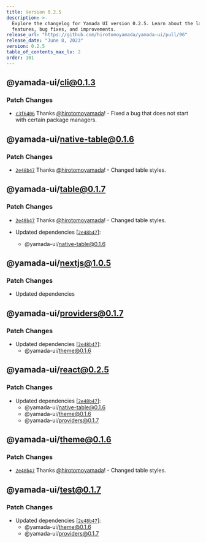 ```yaml
---
title: Version 0.2.5
description: >-
  Explore the changelog for Yamada UI version 0.2.5. Learn about the latest
  features, bug fixes, and improvements.
release_url: "https://github.com/hirotomoyamada/yamada-ui/pull/96"
release_date: "June 8, 2023"
version: 0.2.5
table_of_contents_max_lv: 2
order: 101
---
```


## @yamada-ui/cli@0.1.3

### Patch Changes

- [`c3f6406`](https://github.com/hirotomoyamada/yamada-ui/commit/c3f6406f2d1483bd3f1c3f8dac90650ccaee16bf) Thanks [@hirotomoyamada](https://github.com/hirotomoyamada)! - Fixed a bug that does not start with certain package managers.

## @yamada-ui/native-table@0.1.6

### Patch Changes

- [`2e48b47`](https://github.com/hirotomoyamada/yamada-ui/commit/2e48b4743186263a9d8f2f8442575b7a59df9ca8) Thanks [@hirotomoyamada](https://github.com/hirotomoyamada)! - Changed table styles.

## @yamada-ui/table@0.1.7

### Patch Changes

- [`2e48b47`](https://github.com/hirotomoyamada/yamada-ui/commit/2e48b4743186263a9d8f2f8442575b7a59df9ca8) Thanks [@hirotomoyamada](https://github.com/hirotomoyamada)! - Changed table styles.

- Updated dependencies \[[`2e48b47`](https://github.com/hirotomoyamada/yamada-ui/commit/2e48b4743186263a9d8f2f8442575b7a59df9ca8)]:
  - @yamada-ui/native-table@0.1.6

## @yamada-ui/nextjs@1.0.5

### Patch Changes

- Updated dependencies

## @yamada-ui/providers@0.1.7

### Patch Changes

- Updated dependencies \[[`2e48b47`](https://github.com/hirotomoyamada/yamada-ui/commit/2e48b4743186263a9d8f2f8442575b7a59df9ca8)]:
  - @yamada-ui/theme@0.1.6

## @yamada-ui/react@0.2.5

### Patch Changes

- Updated dependencies \[[`2e48b47`](https://github.com/hirotomoyamada/yamada-ui/commit/2e48b4743186263a9d8f2f8442575b7a59df9ca8)]:
  - @yamada-ui/native-table@0.1.6
  - @yamada-ui/theme@0.1.6
  - @yamada-ui/providers@0.1.7

## @yamada-ui/theme@0.1.6

### Patch Changes

- [`2e48b47`](https://github.com/hirotomoyamada/yamada-ui/commit/2e48b4743186263a9d8f2f8442575b7a59df9ca8) Thanks [@hirotomoyamada](https://github.com/hirotomoyamada)! - Changed table styles.

## @yamada-ui/test@0.1.7

### Patch Changes

- Updated dependencies \[[`2e48b47`](https://github.com/hirotomoyamada/yamada-ui/commit/2e48b4743186263a9d8f2f8442575b7a59df9ca8)]:
  - @yamada-ui/theme@0.1.6
  - @yamada-ui/providers@0.1.7
